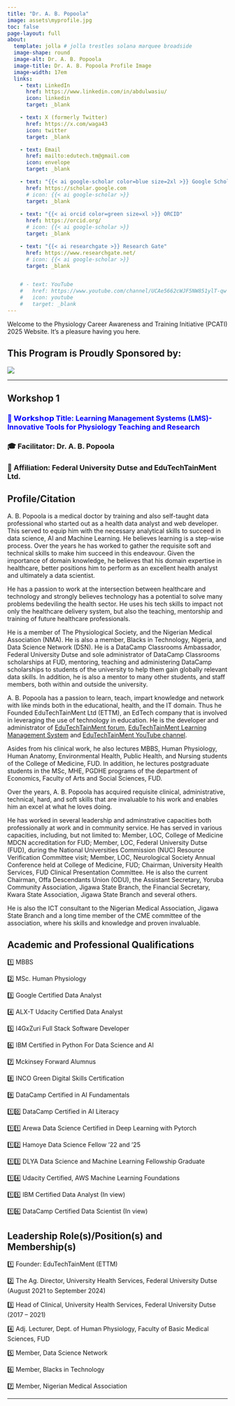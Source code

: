 ```yaml
---
title: "Dr. A. B. Popoola"
image: assets\myprofile.jpg
toc: false
page-layout: full
about: 
  template: jolla # jolla trestles solana marquee broadside
  image-shape: round
  image-alt: Dr. A. B. Popoola
  image-title: Dr. A. B. Popoola Profile Image
  image-width: 17em
  links:
    - text: LinkedIn
      href: https://www.linkedin.com/in/abdulwasiu/
      icon: linkedin
      target: _blank

    - text: X (formerly Twitter)
      href: https://x.com/waga43
      icon: twitter
      target: _blank

    - text: Email
      href: mailto:edutech.tm@gmail.com
      icon: envelope
      target: _blank

    - text: "{{< ai google-scholar color=blue size=2xl >}} Google Scholar"
      href: https://scholar.google.com
      # icon: {{< ai google-scholar >}}
      target: _blank
    
    - text: "{{< ai orcid color=green size=xl >}} ORCID"
      href: https://orcid.org/
      # icon: {{< ai google-scholar >}}
      target: _blank

    - text: "{{< ai researchgate >}} Research Gate"
      href: https://www.researchgate.net/
      # icon: {{< ai google-scholar >}}
      target: _blank


    # - text: YouTube
    #   href: https://www.youtube.com/channel/UCAe5662cWJF5NW851ylT-qw
    #   icon: youtube
    #   target: _blank
---
```


Welcome to the Physiology Career Awareness and Training Initiative (PCATI) 2025 Website. It's a pleasure having you here.

## **This Program is Proudly Sponsored by:**

![](assets\the-physiological-society-logo.png)

------------------------------------------------------------------------

::: callout-note
## Workshop 1

### [💬 𝗪𝗼𝗿𝗸𝘀𝗵𝗼𝗽 Title: Learning Management Systems (LMS)- Innovative Tools for Physiology Teaching and Research]{style="color: blue"}

### 🎓 Facilitator: Dr. A. B. Popoola

### 🏢 Affiliation: Federal University Dutse and EduTechTainMent Ltd.
:::

## Profile/Citation

A. B. Popoola is a medical doctor by training and also self-taught data professional who started out as a health data analyst and web developer. This served to equip him with the necessary analytical skills to succeed in data science, AI and Machine Learning. He believes learning is a step-wise process. Over the years he has worked to gather the requisite soft and technical skills to make him succeed in this endeavour. Given the importance of domain knowledge, he believes that his domain expertise in healthcare, better positions him to perform as an excellent health analyst and ultimately a data scientist.

He has a passion to work at the intersection between healthcare and technology and strongly believes technology has a potential to solve many problems bedeviling the health sector. He uses his tech skills to impact not only the healthcare delivery system, but also the teaching, mentorship and training of future healthcare professionals.

He is a member of The Physiological Society, and the Nigerian Medical Association (NMA). He is also a member, Blacks in Technology, Nigeria, and Data Science Network (DSN). He is a DataCamp Classrooms Ambassador, Federal University Dutse and sole administrator of DataCamp Classrooms scholarships at FUD, mentoring, teaching and administering DataCamp scholarships to students of the university to help them gain globally relevant data skills. In addition, he is also a mentor to many other students, and staff members, both within and outside the university.

A. B. Popoola has a passion to learn, teach, impart knowledge and network with like minds both in the educational, health, and the IT domain. Thus he Founded EduTechTainMent Ltd (ETTM), an EdTech company that is involved in leveraging the use of technology in education. He is the developer and administrator of [EduTechTainMent forum](https://edutechtainment.net), [EduTechTainMent Learning Management System](https://lms.edutechtainment.net) and [EduTechTainMent YouTube channel](https://www.youtube.com/@edutechtainmentguides).

Asides from his clinical work, he also lectures MBBS, Human Physiology, Human Anatomy, Environmental Health, Public Health, and Nursing students of the College of Medicine, FUD. In addition, he lectures postgraduate students in the MSc, MHE, PGDHE programs of the department of Economics, Faculty of Arts and Social Sciences, FUD.

Over the years, A. B. Popoola has acquired requisite clinical, administrative, technical, hard, and soft skills that are invaluable to his work and enables him an excel at what he loves doing.

He has worked in several leadership and adminstrative capacities both professionally at work and in community service. He has served in various capacities, including, but not limited to: Member, LOC, College of Medicine MDCN accreditation for FUD; Member, LOC, Federal University Dutse (FUD), during the National Universities Commission (NUC) Resource Verification Committee visit; Member, LOC, Neurological Society Annual Conference held at College of Medicine, FUD; Chairman, University Health Services, FUD Clinical Presentation Committee. He is also the current Chairman, Offa Descendants Union (ODU), the Assistant Secretary, Yoruba Community Association, Jigawa State Branch, the Financial Secretary, Kwara State Association, Jigawa State Branch and several others. 

He is also the ICT consultant to the Nigerian Medical Association, Jigawa State Branch and a long time member of the CME committee of the association, where his skills and knowledge and proven invaluable.

## Academic and Professional Qualifications




1️⃣ MBBS 

2️⃣ MSc. Human Physiology 

3️⃣ Google Certified Data Analyst

4️⃣ ALX-T Udacity Certified Data Analyst

5️⃣ I4GxZuri Full Stack Software Developer

6️⃣ IBM Certified in Python For Data Science and AI

7️⃣ Mckinsey Forward Alumnus

8️⃣ INCO Green Digital Skills Certification

9️⃣ DataCamp Certified in AI Fundamentals

1️⃣0️⃣ DataCamp Certified in AI Literacy

1️⃣1️⃣ Arewa Data Science Certified in Deep Learning with Pytorch

1️⃣2️⃣ Hamoye Data Science Fellow ‘22 and '25

1️⃣3️⃣ DLYA Data Science and Machine Learning Fellowship Graduate

1️⃣4️⃣ Udacity Certified, AWS Machine Learning Foundations

1️⃣5️⃣ IBM Certified Data Analyst (In view)

1️⃣6️⃣ DataCamp Certified Data Scientist (In view) 

## Leadership Role(s)/Position(s) and Membership(s)

1️⃣ Founder: EduTechTainMent (ETTM)

2️⃣ The Ag. Director, University Health Services, Federal University Dutse (August 2021 to September 2024)

3️⃣ Head of Clinical, University Health Services, Federal University Dutse (2017 – 2021)

4️⃣ Adj. Lecturer, Dept. of Human Physiology, Faculty of Basic Medical Sciences, FUD

5️⃣ Member, Data Science Network

6️⃣ Member, Blacks in Technology

7️⃣ Member, Nigerian Medical Association





```{=html}
<!-- **Role:** Teaching and Research 

**Teaching Focus:** Training Medical, Allied Health Sciences and core Physiology and Anatomy students.

**Research Focus:** Investigating population specific mutations associated with cardiovascular and other diseases of public health concern

## Current Research Projects
➡️ Investigating genetic predisposition to preeclampsia in Northern Nigeria

➡️ Population Specific Mutations linked to familial hypercholesterolemia. -->
```

------------------------------------------------------------------------